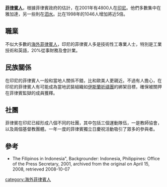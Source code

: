 '''[[菲律賓人|菲律賓人]]'''，根據菲律賓政府的估計，在2001年有4800人在[[印尼|印尼]]。他們多數集中在雅加達，另一些則在[[泗水_(印尼)|泗水]]。比在1998年的1046人增加將近5倍。

==職業==
不似大多數的[[海外菲律賓人|海外菲律賓人]]，印尼的菲律賓人多是技術性工專業人士，特別是工業技術和英語，20%從事財務及會計業。

==民族關係==
在印尼的菲律賓人一般和當地人關係不錯，比和歐美人更親近。不過有人擔心，在印尼的菲律賓人有可能成為當地武裝組織如[[伊斯蘭祈禱團|伊斯蘭祈禱團]]的綁架目標，確保被關押在菲律賓監獄的成員獲釋。

==社團==
菲律賓在印尼已經形成八個不同的社團，其中包括三個運動隊伍，一是教師協會，以及兩個基督教團體。一年一度的菲律賓獨立日慶祝活動吸引了眾多的參與者。

==參考==
*The Filipinos in Indonesia", Backgrounder: Indonesia, Philippines: Office of the Press Secretary, 2001, archived from the original on April 15, 2008, retrieved 2008-10-07

{{海外菲律宾人}}

[[category:海外菲律賓人|category:海外菲律賓人]]